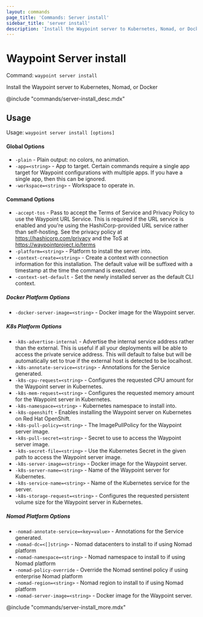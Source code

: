 ```yaml
---
layout: commands
page_title: 'Commands: Server install'
sidebar_title: 'server install'
description: 'Install the Waypoint server to Kubernetes, Nomad, or Docker'
---
```


# Waypoint Server install

Command: `waypoint server install`

Install the Waypoint server to Kubernetes, Nomad, or Docker

@include "commands/server-install_desc.mdx"

## Usage

Usage: `waypoint server install [options]`

#### Global Options

- `-plain` - Plain output: no colors, no animation.
- `-app=<string>` - App to target. Certain commands require a single app target for Waypoint configurations with multiple apps. If you have a single app, then this can be ignored.
- `-workspace=<string>` - Workspace to operate in.

#### Command Options

- `-accept-tos` - Pass to accept the Terms of Service and Privacy Policy to use the Waypoint URL Service. This is required if the URL service is enabled and you're using the HashiCorp-provided URL service rather than self-hosting. See the privacy policy at https://hashicorp.com/privacy and the ToS at https://waypointproject.io/terms
- `-platform=<string>` - Platform to install the server into.
- `-context-create=<string>` - Create a context with connection information for this installation. The default value will be suffixed with a timestamp at the time the command is executed.
- `-context-set-default` - Set the newly installed server as the default CLI context.

##### Docker Platform Options

- `-docker-server-image=<string>` - Docker image for the Waypoint server.

##### K8s Platform Options

- `-k8s-advertise-internal` - Advertise the internal service address rather than the external. This is useful if all your deployments will be able to access the private service address. This will default to false but will be automatically set to true if the external host is detected to be localhost.
- `-k8s-annotate-service=<string>` - Annotations for the Service generated.
- `-k8s-cpu-request=<string>` - Configures the requested CPU amount for the Waypoint server in Kubernetes.
- `-k8s-mem-request=<string>` - Configures the requested memory amount for the Waypoint server in Kubernetes.
- `-k8s-namespace=<string>` - Kubernetes namespace to install into.
- `-k8s-openshift` - Enables installing the Waypoint server on Kubernetes on Red Hat OpenShift.
- `-k8s-pull-policy=<string>` - The ImagePullPolicy for the Waypoint server image.
- `-k8s-pull-secret=<string>` - Secret to use to access the Waypoint server image.
- `-k8s-secret-file=<string>` - Use the Kubernetes Secret in the given path to access the Waypoint server image.
- `-k8s-server-image=<string>` - Docker image for the Waypoint server.
- `-k8s-server-name=<string>` - Name of the Waypoint server for Kubernetes.
- `-k8s-service-name=<string>` - Name of the Kubernetes service for the server.
- `-k8s-storage-request=<string>` - Configures the requested persistent volume size for the Waypoint server in Kubernetes.

##### Nomad Platform Options

- `-nomad-annotate-service=<key=value>` - Annotations for the Service generated.
- `-nomad-dc=<[]string>` - Nomad datacenters to install to if using Nomad platform
- `-nomad-namespace=<string>` - Nomad namespace to install to if using Nomad platform
- `-nomad-policy-override` - Override the Nomad sentinel policy if using enterprise Nomad platform
- `-nomad-region=<string>` - Nomad region to install to if using Nomad platform
- `-nomad-server-image=<string>` - Docker image for the Waypoint server.

@include "commands/server-install_more.mdx"
